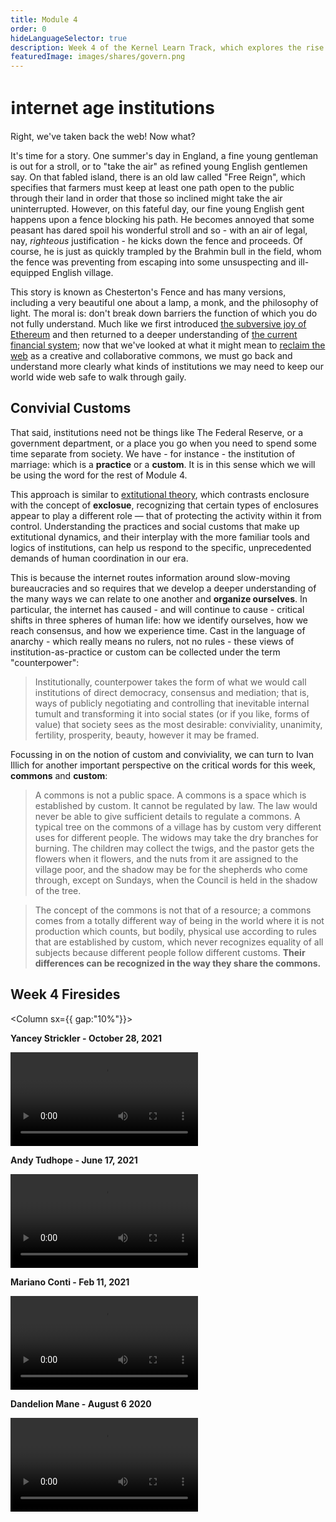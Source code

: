 ```yaml
---
title: Module 4
order: 0
hideLanguageSelector: true
description: Week 4 of the Kernel Learn Track, which explores the rise of new kinds of institutions and organizations which shape everything from identity to consensus to time and memory, remaking the very landscapes in which we live.
featuredImage: images/shares/govern.png
---
```


# ℹ️nternet age institutions

Right, we've taken back the web! Now what? 

It's time for a story. One summer's day in England, a fine young gentleman is out for a stroll, 
or to "take the air" as refined young English gentlemen say. On that fabled island, there is an 
old law called "Free Reign", which specifies that farmers must keep at least one path open to 
the public through their land in order that those so inclined might take the air uninterrupted. 
However, on this fateful day, our fine young English gent happens upon a fence blocking his path. 
He becomes annoyed that some peasant has dared spoil his wonderful stroll and so - with an air 
of legal, nay, _righteous_ justification - he kicks down the fence and proceeds. Of course, he 
is just as quickly trampled by the Brahmin bull in the field, whom the fence was preventing from 
escaping into some unsuspecting and ill-equipped English village.

This story is known as <Link to="https://fs.blog/2020/03/chestertons-fence/" >Chesterton's Fence</Link> 
and has many versions, including a very beautiful one about a lamp, a monk, and the philosophy 
of <Link to="https://ciechanow.ski/lights-and-shadows/" >light</Link>. The moral is: 
don't break down barriers the function of which you do not fully understand. Much like we first 
introduced [the subversive joy of Ethereum](/learn/module-1/) and then returned to a deeper 
understanding of [the current financial system](/learn/module-2/); now that we've looked at what 
it might mean to [reclaim the web](/learn/module-3/) as a creative and collaborative commons, we 
must go back and understand more clearly what kinds of institutions we may need to keep our 
world wide web safe to walk through gaily. 

## Convivial Customs

That said, institutions need not be things like The Federal Reserve, or a government department, or a place you go when you need to spend some time separate from society. We have - for instance - the institution of marriage: which is a **practice** or a **custom**. It is in this sense which we will be using the word for the rest of Module 4.

This approach is similar to [extitutional theory](https://medium.com/berkman-klein-center/an-introduction-to-extitutional-theory-e74b5a49ea53), which contrasts enclosure with the concept of **exclosue**, recognizing that certain types of enclosures appear to play a different role — that of protecting the activity within it from control. Understanding the practices and social customs that make up extitutional dynamics, and their interplay with the more familiar tools and logics of institutions, can help us respond to the specific, unprecedented demands of human coordination in our era.

This is because the internet routes information around slow-moving bureaucracies and so requires that we develop a deeper understanding of the many ways we can relate to one another and **organize ourselves**. In particular, the internet has caused - and will continue to cause - critical shifts in three spheres of human life: how we identify ourselves, how we reach consensus, and how we experience time. Cast in the language of anarchy - which really means no rulers, not no rules - these views of institution-as-practice or custom can be collected under the term <Link to="https://abahlali.org/files/Graeber.pdf">"counterpower"</Link>:

> Institutionally, counterpower takes the form of what we would call institutions of direct 
democracy, consensus and mediation; that is, ways of publicly negotiating and controlling that 
inevitable internal tumult and transforming it into social states (or if you like, forms of 
value) that society sees as the most desirable: conviviality, unanimity, fertility, prosperity, 
beauty, however it may be framed.

Focussing in on the notion of custom and conviviality, we can turn to Ivan Illich for another important perspective on the critical words for this week, **commons** and **custom**:

> A commons is not a public space. A commons is a space which is established by custom. It cannot be regulated by law. The law would never be able to give sufficient details to regulate a commons. A typical tree on the commons of a village has by custom very different uses for different people. The widows may take the dry branches for burning. The children may collect the twigs, and the pastor gets the flowers when it flowers, and the nuts from it are assigned to the village poor, and the shadow may be for the shepherds who come through, except on Sundays, when the Council is held in the shadow of the tree.

> The concept of the commons is not that of a resource; a commons comes from a totally different way of being in the world where it is not production which counts, but bodily, physical use according to rules that are established by custom, which never recognizes equality of all subjects because different people follow different customs. **Their differences can be recognized in the way they share the commons.**

## Week 4 Firesides

<Column sx={{ gap:"10%"}}>

<Box>

**Yancey Strickler - October 28, 2021**

<Video src="https://www.youtube-nocookie.com/embed/WAJaE0Uy6qE?start=275" />

</Box>

<Box>

**Andy Tudhope - June 17, 2021**

<Video src="https://www.youtube-nocookie.com/embed/ijmmKr-ZjsU" />

</Box>

<Box>

**Mariano Conti - Feb 11, 2021**

<Video src="https://www.youtube-nocookie.com/embed/dtNvB6D2Emw?start=175" />

</Box>

<Box>

**Dandelion Mane - August 6 2020**

<Video src="https://www.youtube-nocookie.com/embed/djQhzNA9bzc?start=938" />

</Box>

</Column>
